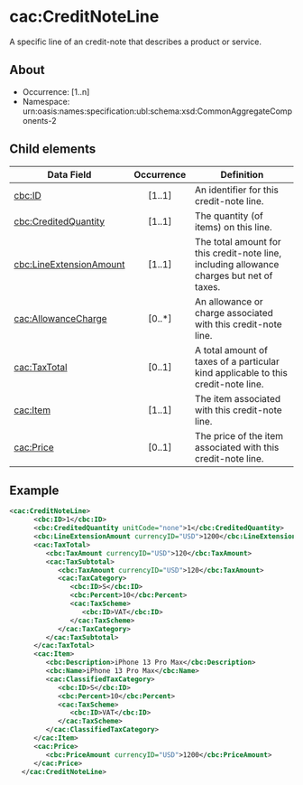 # cac:CreditNoteLine

A specific line of an credit-note that describes a product or service.

## About

- Occurrence: [1..n]
- Namespace: urn:oasis:names:specification:ubl:schema:xsd:CommonAggregateComponents-2

## Child elements

| Data Field                                                          | Occurrence | Definition                                                                            |
| ------------------------------------------------------------------- | :--------: | ------------------------------------------------------------------------------------- |
| [cbc:ID](./credit-note-line/id.mdx)                                     |   [1..1]   | An identifier for this credit-note line.                                                  |
| [cbc:CreditedQuantity](./credit-note-line/credited-quantity.mdx)        |   [1..1]   | The quantity (of items) on this  line.                                         |
| [cbc:LineExtensionAmount](./credit-note-line/line-extension-amount.mdx) |   [1..1]   | The total amount for this credit-note line, including allowance charges but net of taxes. |
| [cac:AllowanceCharge](./credit-note-line/allowance-charge.mdx)          |   [0..*]   | An allowance or charge associated with this credit-note line.                             |
| [cac:TaxTotal](./credit-note-line/tax-total.mdx)                        |   [0..1]   | A total amount of taxes of a particular kind applicable to this credit-note line.         |
| [cac:Item](./credit-note-line/item.mdx)                                 |   [1..1]   | The item associated with this credit-note line.                                           |
| [cac:Price](./credit-note-line/price.mdx)                               |   [0..1]   | The price of the item associated with this credit-note line.                              |

## Example

```xml
<cac:CreditNoteLine>
      <cbc:ID>1</cbc:ID>
      <cbc:CreditedQuantity unitCode="none">1</cbc:CreditedQuantity>
      <cbc:LineExtensionAmount currencyID="USD">1200</cbc:LineExtensionAmount>
      <cac:TaxTotal>
         <cbc:TaxAmount currencyID="USD">120</cbc:TaxAmount>
         <cac:TaxSubtotal>
            <cbc:TaxAmount currencyID="USD">120</cbc:TaxAmount>
            <cac:TaxCategory>
               <cbc:ID>S</cbc:ID>
               <cbc:Percent>10</cbc:Percent>
               <cac:TaxScheme>
                  <cbc:ID>VAT</cbc:ID>
               </cac:TaxScheme>
            </cac:TaxCategory>
         </cac:TaxSubtotal>
      </cac:TaxTotal>
      <cac:Item>
         <cbc:Description>iPhone 13 Pro Max</cbc:Description>
         <cbc:Name>iPhone 13 Pro Max</cbc:Name>
         <cac:ClassifiedTaxCategory>
            <cbc:ID>S</cbc:ID>
            <cbc:Percent>10</cbc:Percent>
            <cac:TaxScheme>
               <cbc:ID>VAT</cbc:ID>
            </cac:TaxScheme>
         </cac:ClassifiedTaxCategory>
      </cac:Item>
      <cac:Price>
         <cbc:PriceAmount currencyID="USD">1200</cbc:PriceAmount>
      </cac:Price>
   </cac:CreditNoteLine>
```
